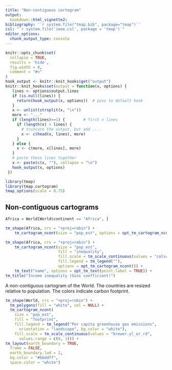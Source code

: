```yaml
---
title: "Non-contiguous cartogram"
output: 
  bookdown::html_vignette2:
bibliography: '`r system.file("tmap.bib", package="tmap")`'
csl: "`r system.file('ieee.csl', package = 'tmap')`"
editor_options: 
  chunk_output_type: console
---
```


```r
knitr::opts_chunk$set(
  collapse = TRUE,
  results = 'hide',
  fig.width = 8,
  comment = "#>"
)
hook_output <- knitr::knit_hooks$get("output")
knitr::knit_hooks$set(output = function(x, options) {
   lines <- options$output.lines
   if (is.null(lines)) {
     return(hook_output(x, options))  # pass to default hook
   }
   x <- unlist(strsplit(x, "\n"))
   more <- "..."
   if (length(lines)==1) {        # first n lines
     if (length(x) > lines) {
       # truncate the output, but add ....
       x <- c(head(x, lines), more)
     }
   } else {
     x <- c(more, x[lines], more)
   }
   # paste these lines together
   x <- paste(c(x, ""), collapse = "\n")
   hook_output(x, options)
 })

```


```r
library(tmap)
library(tmap.cartogram)
tmap_options(scale = 0.75)
```




## Non-contiguous cartograms

```r
Africa = World[World$continent == "Africa", ]
```


```r
tm_shape(Africa, crs = "+proj=robin") +
	tm_cartogram_ncont(size = "pop_est", options = opt_tm_cartogram_ncont())
```



```r
tm_shape(Africa, crs = "+proj=robin") +
	tm_cartogram_ncont(size = "pop_est", 
					   fill = "inequality",
					   fill.scale = tm_scale_continuous(values = "cols4all.pu_gn_div", values.range = c(0, 0.5)),
					   fill.legend = tm_legend(""),
					   options = opt_tm_cartogram_ncont()) +
	tm_text("name", options = opt_tm_text(point.label = TRUE)) +
tm_title("Income inequality (Gini coefficient)")
```

A non-contiguous cartogram of the World. The countries are resized relative to population. The colors indicate carbon footprint.

```r
tm_shape(World, crs = "+proj=robin") +
  tm_polygons(fill = "white", col = NULL) +
  tm_cartogram_ncont(
    size = "pop_est", 
    fill = "footprint",
    fill.legend = tm_legend("Per capita greenhouse gas emissions", 
      orientation = "landscape", bg.color = "white"),
    fill.scale = tm_scale_continuous(values = "brewer.yl_or_rd",
      values.range = c(0, 1))) +
tm_layout(earth_boundary = TRUE,
  frame = FALSE,
  earth_boundary.lwd = 2,
  bg.color = "#bbddff",
  space.color = "white")
```

